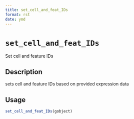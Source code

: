 ```yaml
--- 
title: set_cell_and_feat_IDs 
format: rst 
date: ymd 
--- 
```

# `set_cell_and_feat_IDs`

Set cell and feature IDs


## Description

sets cell and feature IDs based on provided expression data


## Usage

```r
set_cell_and_feat_IDs(gobject)
```



